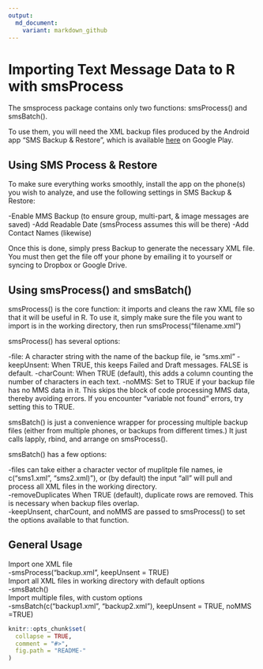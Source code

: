 ```yaml
---
output:
  md_document:
    variant: markdown_github
---
```


<!-- README.md is generated from README.Rmd. Please edit that file -->


Importing Text Message Data to R with smsProcess
====================

The smsprocess package contains only two functions: smsProcess() and smsBatch().

To use them, you will need the XML backup files produced by the Android app
"SMS Backup & Restore", which is available  [here](https://play.google.com/store/apps/details?id=com.riteshsahu.SMSBackupRestore)
on Google Play. 

Using SMS Process & Restore
---------------------

To make sure everything works smoothly, install the app on the phone(s) you wish 
to analyze, and use the following settings in SMS Backup & Restore:

  -Enable MMS Backup (to ensure group, multi-part, & image messages are saved)
  -Add Readable Date (smsProcess assumes this will be there)
  -Add Contact Names (likewise)

Once this is done, simply press Backup to generate the necessary XML file. You
must then get the file off your phone by emailing it to yourself or syncing to
Dropbox or Google Drive.

Using smsProcess() and smsBatch()
---------------------
smsProcess() is the core function: it imports and cleans the raw XML file
so that it will be useful in R. To use it, simply make sure the file you want
to import is in the working directory, then run smsProcess("filename.xml")

smsProcess() has several options:

  -file: A character string with the name of the backup file, ie "sms.xml"
  -keepUnsent: When TRUE, this keeps Failed and Draft messages. FALSE is default.
  -charCount: When TRUE (default), this adds a column counting the number of 
  characters in each text.
  -noMMS: Set to TRUE if your backup file has no MMS data in it. This skips
  the block of code processing MMS data, thereby avoiding errors. If you 
  encounter "variable not found" errors, try setting this to TRUE.

smsBatch() is just a convenience wrapper for processing multiple backup files
(either from multiple phones, or backups from different times.) It just calls
lapply, rbind, and arrange on smsProcess().

smsBatch() has a few options:

  -files can take either a character vector of muplitple file names, ie
  c("sms1.xml", "sms2.xml)"), or (by default) the input "all" will pull and
  process all XML files in the working directory.  
  -removeDuplicates When TRUE (default), duplicate rows are removed. This is
  necessary when backup files overlap.  
  -keepUnsent, charCount, and noMMS are passed to smsProcess() to set the
  options available to that function.  
  
General Usage
---------------------
Import one XML file  
  -smsProcess("backup.xml", keepUnsent = TRUE)  
Import all XML files in working directory with default options  
  -smsBatch()  
Import multiple files, with custom options  
  -smsBatch(c("backup1.xml", "backup2.xml"), keepUnsent = TRUE, noMMS =TRUE)  


```r
knitr::opts_chunk$set(
  collapse = TRUE,
  comment = "#>",
  fig.path = "README-"
)
```
